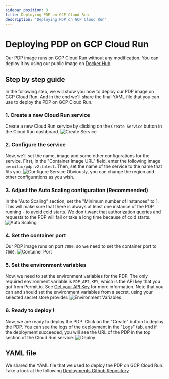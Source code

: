 ```yaml
---
sidebar_position: 3
title: Deploying PDP on GCP Cloud Run
description: "Deploying PDP on GCP Cloud Run"
---
```


# Deploying PDP on GCP Cloud Run
Our PDP image runs on GCP Cloud Run without any modification. You can deploy it by using our public image on [Docker Hub](https://hub.docker.com/r/oryd/pdp).

## Step by step guide
In the following step, we will show you how to deploy our PDP image on GCP Cloud Run,
And in the end we'll share the final YAML file that you can use to deploy the PDP on GCP Cloud Run.

### 1. Create a new Cloud Run service
Create a new Cloud Run service by clicking on the `Create Service` button in the Cloud Run dashboard.
![Create Service](/img/deployments/gcp/1.png)

### 2. Configure the service
Now, we'll set the name, image and some other configurations for the service.
First, in the "Container Image URL" field, enter the following image `permitio/pdp-v2:latest`.
Then, set the name of the service to the name that fits you.
![Configure Service](/img/deployments/gcp/2.png)
Obviously, you can change the region and other configurations as you wish.

### 3. Adjust the Auto Scaling configuration (Recommended)
In the "Auto Scaling" section, set the "Minimum number of instances" to 1.
This will make sure that there is always at least one instance of the PDP running - to avoid cold starts.
We don't want that authorization queries and requests to the PDP will fail or take a long time because of cold starts.
![Auto Scaling](/img/deployments/gcp/3.png)

### 4. Set the container port
Our PDP image runs on port `7000`, so we need to set the container port to `7000`.
![Container Port](/img/deployments/gcp/4.png)

### 5. Set the environment variables
Now, we need to set the environment variables for the PDP.
The only required environment variable is `PDP_API_KEY`, which is the API key that you got from Permit.io.
See [Get your API Key](/api/api-with-cli) for more information.
Note that you can and should set the environment variables from a secret, using your selected secret store provider.
![Environment Variables](/img/deployments/gcp/5.png)

### 6. Ready to deploy !
Now, we are ready to deploy the PDP.
Click on the "Create" button to deploy the PDP.
You can see the logs of the deployment in the "Logs" tab, and if the deployment succeeded, you will see the URL of the PDP in the top section of the Cloud Run service.
![Deploy](/img/deployments/gcp/6.png)


## YAML file
We shared the YAML file that we used to deploy the PDP on GCP Cloud Run.
Take a look at the following [Deployments Github Repository](https://github.com/permitio/permit-pdp-deployments-examples/blob/main/gcp/cloud-run.yaml)
